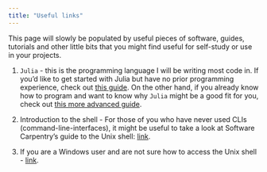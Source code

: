 ```yaml
---
title: "Useful links"
---
```


This page will slowly be populated by useful pieces of software, guides, tutorials and other little bits that you might find useful for self-study or use in your projects.

1.  `Julia` - this is the programming language I will be writing most code in. If you'd like to get started with Julia but have no prior programming experience, check out [this guide](https://techytok.com/from-zero-to-julia/). On the other hand, if you already know how to program and want to know why `Julia` might be a good fit for you, check out [this more advanced guide](https://www.matecdev.com/posts/julia-tutorial-science-engineering.html).

2.  Introduction to the shell - For those of you who have never used CLIs (command-line-interfaces), it might be useful to take a look at Software Carpentry's guide to the Unix shell: [link](https://swcarpentry.github.io/shell-novice/).

3.  If you are a Windows user and are not sure how to access the Unix shell - [link](https://learn.microsoft.com/en-us/windows/wsl/install).